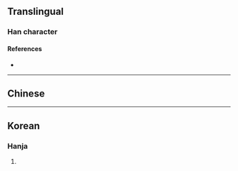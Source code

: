 {{character info/new}}
==Translingual==

===Han character===
{{Han char|rn=85|rad=水|as=18|sn=21|four=|canj=EFFC|ids=⿰氵鎣}}

====References====
* {{Han ref|kx=0663.091|dj=1072.041|hdz=31793.131|uh=7050|ud=28752}}

----

==Chinese==
{{zh-see|瀅|a}}

----

==Korean==

===Hanja===
{{ko-hanja|hangeul=형|eumhun=|rv=hyeong|mr=hyŏng|y=hyeng}}

# {{defn|lang=ko|sort=水18}}